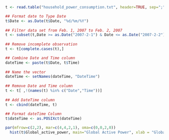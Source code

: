


```{r}
t <- read.table("household_power_consumption.txt", header=TRUE, sep=";", na.strings = "?", colClasses = c('character','character','numeric','numeric','numeric','numeric','numeric','numeric','numeric'))

## Format date to Type Date
t$Date <- as.Date(t$Date, "%d/%m/%Y")
  
## Filter data set from Feb. 1, 2007 to Feb. 2, 2007
t <- subset(t,Date >= as.Date("2007-2-1") & Date <= as.Date("2007-2-2"))
  
## Remove incomplete observation
t <- t[complete.cases(t),]

## Combine Date and Time column
dateTime <- paste(t$Date, t$Time)
  
## Name the vector
dateTime <- setNames(dateTime, "DateTime")
  
## Remove Date and Time column
t <- t[ ,!(names(t) %in% c("Date","Time"))]
  
## Add DateTime column
t <- cbind(dateTime, t)
  
## Format dateTime Column
t$dateTime <- as.POSIXct(dateTime)

par(mfrow=c(2,2), mar=c(4,4,2,1), oma=c(0,0,2,0))
  hist(t$Global_active_power, main="Global Active Power", xlab = "Global Active Power (kilowatts)", col="red")
```


```{r}

```


